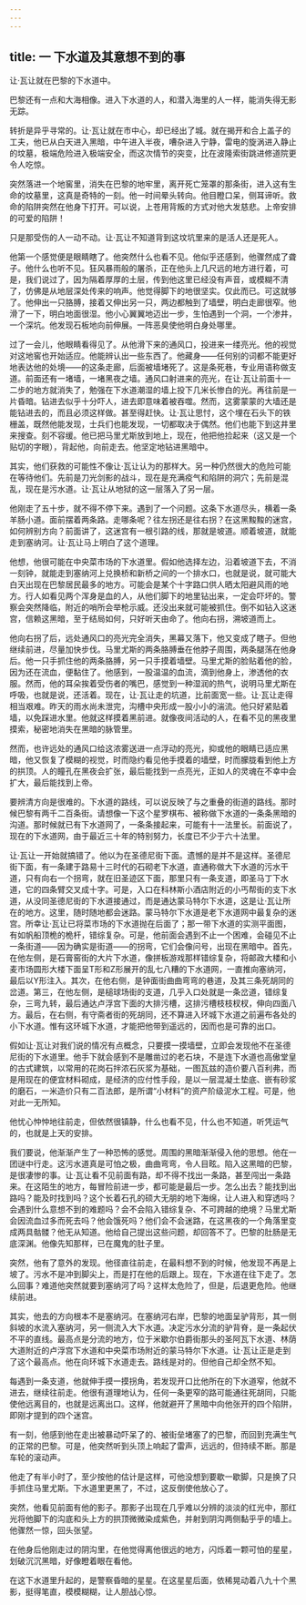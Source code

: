 ```yaml
---
---
---
```

title: 一 下水道及其意想不到的事
---




让·瓦让就在巴黎的下水道中。

巴黎还有一点和大海相像。进入下水道的人，和潜入海里的人一样，能消失得无影无踪。

转折是异乎寻常的。让·瓦让就在市中心，却已经出了城。就在揭开和合上盖子的工夫，他已从白天进入黑暗，中午进入半夜，嘈杂进入宁静，雷电的旋涡进入静止的坟墓，极端危险进入极端安全，而这次情节的突变，比在波隆索街跳进修道院更令人吃惊。

突然落进一个地窖里，消失在巴黎的地牢里，离开死亡笼罩的那条街，进入这有生命的坟墓里，这真是奇特的一刻。他一时间晕头转向。他目瞪口呆，侧耳谛听。救命的陷阱突然在他身下打开。可以说，上苍用背叛的方式对他大发慈悲。上帝安排的可爱的陷阱！

只是那受伤的人一动不动。让·瓦让不知道背到这坟坑里来的是活人还是死人。

他第一个感觉便是眼睛瞎了。他突然什么也看不见。他似乎还感到，他骤然成了聋子。他什么也听不见。狂风暴雨般的屠杀，正在他头上几尺远的地方进行着，可是，我们说过了，因为隔着厚厚的土层，传到他这里已经没有声音，或模糊不清了，仿佛是从地层深处传来的响声。他觉得脚下的地很坚实。仅此而已。可这就够了。他伸出一只胳膊，接着又伸出另一只，两边都触到了墙壁，明白走廊很窄。他滑了一下，明白地面很湿。他小心翼翼地迈出一步，生怕遇到一个洞，一个渗井，一个深坑。他发现石板地向前伸展。一阵恶臭使他明白身处哪里。

过了一会儿，他眼睛看得见了。从他滑下来的通风口，投进来一缕亮光。他的视觉对这地窖也开始适应。他能辨认出一些东西了。他藏身——任何别的词都不能更好地表达他的处境——的这条走廊，后面被墙堵死了。这是条死巷，专业用语称做支道。前面还有一堵墙，一堵黑夜之墙。通风口射进来的亮光，在让·瓦让前面十一二步的地方就消失了，勉强在下水道潮湿的墙上投下几米长惨白的光。再往前是一片昏暗。钻进去似乎十分吓人，进去即意味着被吞噬。然而，这雾蒙蒙的大墙还是能钻进去的，而且必须这样做。甚至得赶快。让·瓦让思忖，这个埋在石头下的铁栅盖，既然他能发现，士兵们也能发现，一切都取决于偶然。他们也能下到这井里来搜查。刻不容缓。他已把马里尤斯放到地上，现在，他把他捡起来（这又是一个贴切的字眼），背起他，向前走去。他坚定地钻进黑暗中。

其实，他们获救的可能性不像让·瓦让认为的那样大。另一种仍然很大的危险可能在等待他们。先前是刀光剑影的战斗，现在是充满疫气和陷阱的洞穴；先前是混乱，现在是污水道。让·瓦让从地狱的这一层落入了另一层。

他刚走了五十步，就不得不停下来。遇到了一个问题。这条下水道尽头，横着一条羊肠小道。面前摆着两条路。走哪条呢？往左拐还是往右拐？在这黑黢黢的迷宫，如何辨别方向？前面讲了，这迷宫有一根引路的线，那就是坡道。顺着坡道，就能走到塞纳河。让·瓦让马上明白了这个道理。

他想，他很可能在中央菜市场的下水道里。假如他选择左边，沿着坡道下去，不消一刻钟，就能走到塞纳河上兑换桥和新桥之间的一个排水口，也就是说，就可能大白天出现在巴黎居民最多的地方。可能会是某个十字路口供人晒太阳避风雨的地方。行人如看见两个浑身是血的人，从他们脚下的地里钻出来，一定会吓坏的。警察会突然降临，附近的哨所会举枪示威。还没出来就可能被抓住。倒不如钻入这迷宫，信赖这黑暗，至于结局如何，只好听天由命了。他向右拐，溯坡道而上。

他向右拐了后，远处通风口的亮光完全消失，黑幕又落下，他又变成了瞎子。但他继续前进，尽量加快步伐。马里尤斯的两条胳膊垂在他脖子周围，两条腿荡在他身后。他一只手抓住他的两条胳膊，另一只手摸着墙壁。马里尤斯的脸贴着他的脸，因为还在流血，便黏住了。他感到，一股温温的血流，滴到他身上，渗透他的衣服。然而，他的耳朵挨着受伤者的嘴巴，感觉到一种湿润的热气，说明马里尤斯在呼吸，也就是说，还活着。现在，让·瓦让走的坑道，比前面宽一些。让·瓦让走得相当艰难。昨天的雨水尚未泄完，沟槽中央形成一股小小的湍流。他只好紧贴着墙，以免踩进水里。他就这样摸着黑前进。就像夜间活动的人，在看不见的黑夜里摸索，秘密地消失在黑暗的脉管里。

然而，也许远处的通风口给这浓雾送进一点浮动的亮光，抑或他的眼睛已适应黑暗，他又恢复了模糊的视觉，时而隐约看见他手摸着的墙壁，时而朦胧看到他上方的拱顶。人的瞳孔在黑夜会扩张，最后能找到一点亮光，正如人的灵魂在不幸中会扩大，最后能找到上帝。

要辨清方向是很难的。下水道的路线，可以说反映了与之重叠的街道的路线。那时候巴黎有两千二百条街。请想像一下这个星罗棋布、被称做下水道的一条条黑暗的沟道。那时候就已有下水道网了，一条条接起来，可能有十一法里长。前面说了，现在的下水道网，由于最近三十年的特别努力，长度已不少于六十法里。

让·瓦让一开始就搞错了。他以为在圣德尼街下面。遗憾的是并不是这样。圣德尼街下面，有一条建于路易十三时代的石砌老下水道，直通称做大下水道的污水干道，只有向右一个拐弯，就在旧圣迹区下面，那里只有一条支道，即圣马丁下水道，它的四条臂交叉成十字。可是，入口在科林斯小酒店附近的小丐帮街的支下水道，从没同圣德尼街的下水道接通过，而是通达蒙马特尔下水道，这是让·瓦让所在的地方。这里，随时随地都会迷路。蒙马特尔下水道是老下水道网中最复杂的迷宫。所幸让·瓦让已将菜市场的下水道抛在后面了；那一带下水道的实测平面图，有如帆船顶桅的桅杆，错综复杂。可是，他前面会遇到不止一个困难，会碰见不止一条街道——因为确实是街道——的拐弯，它们会像问号，出现在黑暗中。首先，在他左侧，是石膏窑街的大片下水道，像拼板游戏那样错综复杂，将邮政大楼和小麦市场圆形大楼下面呈T形和Z形展开的乱七八糟的下水道网，一直推向塞纳河，最后以Y形注入。其次，在他右侧，是钟面街曲曲弯弯的巷道，及其三条死胡同的岔道。第三，在他左侧，是槌球场街的支道，几乎入口处就是一条岔道，错综复杂，三弯九转，最后通达卢浮宫下面的大排污槽，这排污槽枝枝杈杈，伸向四面八方。最后，在右侧，有守斋者街的死胡同，还不算进入环城下水道之前遍布各处的小下水道。惟有这环城下水道，才能把他带到遥远的，因而也是可靠的出口。

假如让·瓦让对我们说的情况有点概念，只要摸一摸墙壁，立即会发现他不在圣德尼街的下水道里。他手下就会感到不是雕凿过的老石块，不是连下水道也高傲堂皇的古式建筑，以常用的花岗石拌浓石灰浆为基础，一图瓦兹的造价要八百利弗，而是用现在的便宜材料砌成，是经济的应付性手段，是以一层混凝土垫底、嵌有砂浆的磨石，一米造价只有二百法郎，是所谓“小材料”的资产阶级泥水工程。可是，他对此一无所知。

他忧心忡忡地往前走，但依然很镇静，什么也看不见，什么也不知道，听凭运气的，也就是上天的安排。

我们要说，他渐渐产生了一种恐怖的感觉。周围的黑暗渐渐侵入他的思想。他在一团谜中行走。这污水道真是可怕之极，曲曲弯弯，令人目眩。陷入这黑暗的巴黎，是很凄惨的事。让·瓦让看不见前面有路，却不得不找出一条路，甚至闯出一条路来。在这陌生的地方，每冒险前进一步，都可能是最后一步。怎么出去？能找到出路吗？能及时找到吗？这个长着石孔的硕大无朋的地下海绵，让人进入和穿透吗？会遇到什么意想不到的难题吗？会不会陷入错综复杂、不可跨越的绝境？马里尤斯会因流血过多而死去吗？他会饿死吗？他们会不会迷路，在这黑夜的一个角落里变成两具骷髅？他无从知道。他给自己提出这些问题，却回答不了。巴黎的肚肠是无底深渊。他像先知那样，已在魔鬼的肚子里。

突然，他有了意外的发现。他径直往前走，在最料想不到的时候，他发现不再是上坡了。污水不是冲到脚尖上，而是打在他的后跟上。现在，下水道在往下走了。怎么回事？难道他突然就要到塞纳河了吗？这样太危险了，但是，后退更危险。他继续前进。

其实，他去的方向根本不是塞纳河。在塞纳河右岸，巴黎的地面呈驴背形，其一侧斜坡的水流入塞纳河，另一侧流入大下水道。决定污水分流的驴背脊，是一条起伏不平的直线。最高点是分流的地方，位于米歇尔伯爵街那头的圣阿瓦下水道、林荫大道附近的卢浮宫下水道和中央菜市场附近的蒙马特尔下水道。让·瓦让正是走到了这个最高点。他在向环城下水道走去。路线是对的。但他自己却全然不知。

每遇到一条支道，他就伸手摸一摸拐角，若发现开口比他所在的下水道窄，他就不进去，继续往前走。他很有道理地认为，任何一条更窄的路可能通往死胡同，只能使他远离目的，也就是远离出口。这样，他就避开了黑暗中向他张开的四个陷阱，即刚才提到的四个迷宫。

有一刻，他感到他在走出被暴动吓呆了的、被街垒堵塞了的巴黎，而回到充满生气的正常的巴黎。可是，他突然听到头顶上响起了雷声，远远的，但持续不断。那是车轮的滚动声。

他走了有半小时了，至少按他的估计是这样，可他没想到要歇一歇脚，只是换了只手抓住马里尤斯。下水道里更黑了，不过，这反倒使他放心了。

突然，他看见前面有他的影子。那影子出现在几乎难以分辨的淡淡的红光中，那红光将他脚下的沟底和头上方的拱顶微微染成紫色，并射到阴沟两侧黏乎乎的墙上。他骤然一惊，回头张望。

在他身后他刚走过的阴沟里，在他觉得离他很远的地方，闪烁着一颗可怕的星星，划破沉沉黑暗，好像瞪着眼在看他。

在这下水道里升起的，是警察昏暗的星星。在这星星后面，依稀晃动着八九十个黑影，挺得笔直，模模糊糊，让人胆战心惊。